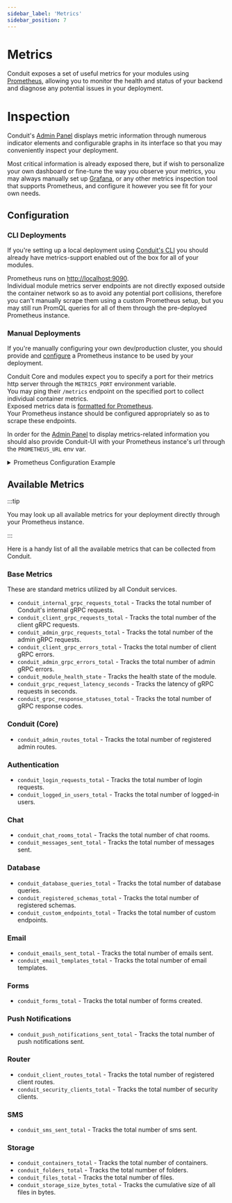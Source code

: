 ```yaml
---
sidebar_label: 'Metrics'
sidebar_position: 7
---
```


# Metrics

Conduit exposes a set of useful metrics for your modules using [Prometheus](https://prometheus.io/),
allowing you to monitor the health and status of your backend
and diagnose any potential issues in your deployment.

# Inspection

Conduit's [Admin Panel](./administration/administration.mdx) displays metric information through numerous
indicator elements and configurable graphs in its interface so that you may conveniently  inspect your deployment.

Most critical information is already exposed there, but if wish to personalize your own dashboard or fine-tune the way
you observe your metrics, you may always manually set up
[Grafana](https://grafana.com/docs/grafana/latest/datasources/prometheus/),
or any other metrics inspection tool that supports Prometheus,
and configure it however you see fit for your own needs.

## Configuration

### CLI Deployments

If you're setting up a local deployment using [Conduit's CLI](./cli.mdx) you should already have metrics-support
enabled out of the box for all of your modules.

Prometheus runs on [http://localhost:9090](http://localhost:9090).<br />
Individual module metrics server endpoints are not directly exposed outside the container network
so as to avoid any potential port collisions, therefore you can't manually scrape them using a custom Prometheus setup,
but you may still run PromQL queries for all of them through the pre-deployed Prometheus instance.

### Manual Deployments

If you're manually configuring your own dev/production cluster, you should provide
and [configure](https://prometheus.io/docs/prometheus/latest/configuration/configuration/)
a Prometheus instance to be used by your deployment.

Conduit Core and modules expect you to specify a port for their metrics http server
through the `METRICS_PORT` environment variable.<br />
You may ping their `/metrics` endpoint on the specified port to collect individual container metrics.<br />
Exposed metrics data is [formatted for Prometheus](https://prometheus.io/docs/concepts/data_model/).<br />
Your Prometheus instance should be configured appropriately so as to scrape these endpoints.

In order for the [Admin Panel](./administration/administration.mdx) to display metrics-related information
you should also provide Conduit-UI with your Prometheus instance's url through the `PROMETHEUS_URL` env var.

<details>
<summary>Prometheus Configuration Example</summary>

```yaml
global:
  scrape_interval: 5s
  scrape_timeout: 5s
  evaluation_interval: 5s
alerting:
  alertmanagers:
    - static_configs:
      - targets: []
    scheme: http
    timeout: 10s
    api_version: v1
scrape_configs:
  - job_name: prometheus
    honor_timestamps: true
    scrape_interval: 3s
    scrape_timeout: 3s
    metrics_path: /metrics
    scheme: http
    static_configs:
      - labels:
          module: 'Core'
        targets: ['conduit:9091']
      - labels:
          module: 'Database'
        targets: ['conduit-database:9092']
      - labels:
          module: 'Router'
        targets: ['conduit-router:9093']
      - labels:
          module: 'Authentication'
        targets: ['conduit-authentication:9094']
      - labels:
          module: 'Chat'
        targets: ['conduit-chat:9095']
      - labels:
          module: 'Email'
        targets: ['conduit-email:9096']
      - labels:
          module: 'Forms'
        targets: ['conduit-forms:9097']
      - labels:
          module: 'Push Notifications'
        targets: ['conduit-push-notifications:9098']
      - labels:
          module: 'SMS'
        targets: ['conduit-sms:9099']
      - labels:
          module: 'Storage'
        targets: ['conduit-storage:9190']
```
</details>

## Available Metrics

:::tip

You may look up all available metrics for your deployment directly through your Prometheus instance.

:::

Here is a handy list of all the available metrics that can be collected from Conduit.

### Base Metrics

These are standard metrics utilized by all Conduit services.

- ```conduit_internal_grpc_requests_total``` - Tracks the total number of Conduit's internal gRPC requests.
- ```conduit_client_grpc_requests_total``` - Tracks the total number of the client gRPC requests.
- ```conduit_admin_grpc_requests_total``` - Tracks the total number of the admin gRPC requests.
- ```conduit_client_grpc_errors_total``` - Tracks the total number of client gRPC errors.
- ```conduit_admin_grpc_errors_total``` - Tracks the total number of admin gRPC errors.
- ```conduit_module_health_state``` - Tracks the health state of the module.
- ```conduit_grpc_request_latency_seconds``` - Tracks the latency of gRPC requests in seconds.
- ```conduit_grpc_response_statuses_total``` - Tracks the total number of gRPC response codes.

### Conduit (Core)

- ```conduit_admin_routes_total``` - Tracks the total number of registered admin routes.

### Authentication

- ```conduit_login_requests_total``` - Tracks the total number of login requests.
- ```conduit_logged_in_users_total``` - Tracks the total number of logged-in users.

### Chat

- ```conduit_chat_rooms_total``` - Tracks the total number of chat rooms.
- ```conduit_messages_sent_total``` - Tracks the total number of messages sent.

### Database

- ```conduit_database_queries_total``` - Tracks the total number of database queries.
- ```conduit_registered_schemas_total``` - Tracks the total number of registered schemas.
- ```conduit_custom_endpoints_total``` - Tracks the total number of custom endpoints.

### Email

- ```conduit_emails_sent_total``` - Tracks the total number of emails sent.
- ```conduit_email_templates_total``` - Tracks the total number of email templates.

### Forms

- ```conduit_forms_total``` - Tracks the total number of forms created.

### Push Notifications

- ```conduit_push_notifications_sent_total``` - Tracks the total number of push notifications sent.

### Router

- ```conduit_client_routes_total``` - Tracks the total number of registered client routes.
- ```conduit_security_clients_total``` - Tracks the total number of security clients.

### SMS

- ```conduit_sms_sent_total``` - Tracks the total number of sms sent.

### Storage

- ```conduit_containers_total``` - Tracks the total number of containers.
- ```conduit_folders_total``` - Tracks the total number of folders.
- ```conduit_files_total``` - Tracks the total number of files.
- ```conduit_storage_size_bytes_total``` - Tracks the cumulative size of all files in bytes.
